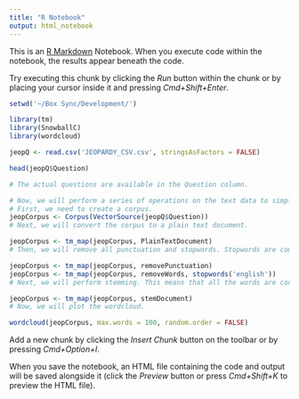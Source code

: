 ```yaml
---
title: "R Notebook"
output: html_notebook
---
```


This is an [R Markdown](http://rmarkdown.rstudio.com) Notebook. When you execute code within the notebook, the results appear beneath the code. 

Try executing this chunk by clicking the *Run* button within the chunk or by placing your cursor inside it and pressing *Cmd+Shift+Enter*. 

```r

setwd('~/Box Sync/Development/')

library(tm)
library(SnowballC)
library(wordcloud)

jeopQ <- read.csv('JEOPARDY_CSV.csv', stringsAsFactors = FALSE)
```

```r
head(jeopQ$Question)
```

```r
# The actual questions are available in the Question column.

# Now, we will perform a series of operations on the text data to simplify it.
# First, we need to create a corpus.
jeopCorpus <- Corpus(VectorSource(jeopQ$Question))
# Next, we will convert the corpus to a plain text document.

jeopCorpus <- tm_map(jeopCorpus, PlainTextDocument)
# Then, we will remove all punctuation and stopwords. Stopwords are commonly used words in the English language such as I, me, my, etc. You can see the full list of stopwords using stopwords('english').

jeopCorpus <- tm_map(jeopCorpus, removePunctuation)
jeopCorpus <- tm_map(jeopCorpus, removeWords, stopwords('english'))
# Next, we will perform stemming. This means that all the words are converted to their stem (Ex: learning -> learn, walked -> walk, etc.). This will ensure that different forms of the word are converted to the same form and plotted only once in the wordcloud.

jeopCorpus <- tm_map(jeopCorpus, stemDocument)
# Now, we will plot the wordcloud.

wordcloud(jeopCorpus, max.words = 100, random.order = FALSE)


```
Add a new chunk by clicking the *Insert Chunk* button on the toolbar or by pressing *Cmd+Option+I*.

When you save the notebook, an HTML file containing the code and output will be saved alongside it (click the *Preview* button or press *Cmd+Shift+K* to preview the HTML file).
